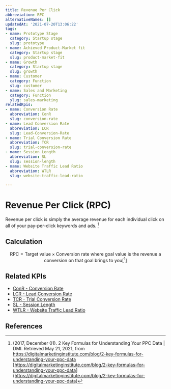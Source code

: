 ```yaml
---
title: Revenue Per Click
abbreviation: RPC
alternativeNames: []
updatedAt: '2021-07-20T13:06:22'
tags:
- name: Prototype Stage
  category: Startup stage
  slug: prototype
- name: Achieved Product-Market fit
  category: Startup stage
  slug: product-market-fit
- name: Growth
  category: Startup stage
  slug: growth
- name: Customer
  category: Function
  slug: customer
- name: Sales and Marketing
  category: Function
  slug: sales-marketing
relatedKpis:
- name: Conversion Rate
  abbreviation: ConR
  slug: conversion-rate
- name: Lead Conversion Rate
  abbreviation: LCR
  slug: Lead-Conversion-Rate
- name: Trial Conversion Rate
  abbreviation: TCR
  slug: trial-conversion-rate
- name: Session Length
  abbreviation: SL
  slug: session-length
- name: Website Traffic Lead Ratio
  abbreviation: WTLR
  slug: website-traffic-lead-ratio

---
```


# Revenue Per Click (RPC)

Revenue per click is simply the average revenue for each individual click on all of your pay-per-click keywords and ads. [^1]

## Calculation

$$
\textrm{RPC} = \textrm{Target value} \times \textrm{Conversion rate where goal value is the revenue a conversion on that goal brings to you} [^1]
$$



## Related KPIs

- [ConR - Conversion Rate](/en/kpis/conversion-rate)
- [LCR - Lead Conversion Rate](/en/kpis/Lead-Conversion-Rate)
- [TCR - Trial Conversion Rate](/en/kpis/trial-conversion-rate)
- [SL - Session Length](/en/kpis/session-length)
- [WTLR - Website Traffic Lead Ratio](/en/kpis/website-traffic-lead-ratio)

## References

[^1]: (2017, December 01). 2 Key Formulas for Understanding Your PPC Data | DMI. Retrieved May 21, 2021, from https://digitalmarketinginstitute.com/blog/2-key-formulas-for-understanding-your-ppc-data [https://digitalmarketinginstitute.com/blog/2-key-formulas-for-understanding-your-ppc-data](https://digitalmarketinginstitute.com/blog/2-key-formulas-for-understanding-your-ppc-data)
[^2]:  Using 'Revenue-per-click' in Google Analytics to Assess the Effectiveness of your AdWords Campaign - Gravytrain. Retrieved May 21, 2021, from https://www.gravytrain.co.uk/blog/revenue-per-click-for-adwords-campaigns/ [https://www.gravytrain.co.uk/blog/revenue-per-click-for-adwords-campaigns/](https://www.gravytrain.co.uk/blog/revenue-per-click-for-adwords-campaigns/)
